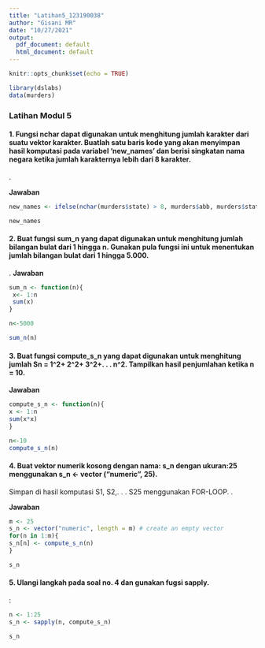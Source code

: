 ```yaml
---
title: "Latihan5_123190038"
author: "Gisani MR"
date: "10/27/2021"
output:
  pdf_document: default
  html_document: default
---
```


```r
knitr::opts_chunk$set(echo = TRUE)
```

```r
library(dslabs)
data(murders) 
```

### Latihan Modul 5


#### 1. Fungsi nchar dapat digunakan untuk menghitung jumlah karakter dari suatu vektor karakter. Buatlah satu baris kode yang akan menyimpan hasil komputasi pada variabel ‘new_names’ dan berisi singkatan nama negara ketika jumlah karakternya lebih dari 8 karakter. 
.

**Jawaban**

```r
new_names <- ifelse(nchar(murders$state) > 8, murders$abb, murders$state) 

new_names
```


#### 2. Buat fungsi sum_n yang dapat digunakan untuk menghitung jumlah bilangan bulat dari 1 hingga n. Gunakan pula fungsi ini untuk menentukan jumlah bilangan bulat dari 1 hingga 5.000. 
.
**Jawaban**
```r

sum_n <- function(n){
 x<- 1:n
 sum(x)
}

n<-5000

sum_n(n)

```


#### 3. Buat fungsi compute_s_n yang dapat digunakan untuk menghitung jumlah Sn = 1^2+ 2^2+ 3^2+. . . n^2. Tampilkan hasil penjumlahan ketika n = 10. 
  
**Jawaban**
```r
compute_s_n <- function(n){ 
x <- 1:n 
sum(x*x) 
} 

n<-10
compute_s_n(n) 
```


#### 4. Buat vektor numerik kosong dengan nama: s_n dengan ukuran:25 menggunakan s_n <- vector ("numeric", 25).
Simpan di hasil komputasi S1, S2,. . . S25 menggunakan FOR-LOOP. 
.
  
**Jawaban**
```r
m <- 25 
s_n <- vector("numeric", length = m) # create an empty vector 
for(n in 1:m){ 
s_n[n] <- compute_s_n(n) 
} 

s_n
```


#### 5. Ulangi langkah pada soal no. 4 dan gunakan fugsi sapply. 
:

```r

n <- 1:25 
s_n <- sapply(n, compute_s_n) 

s_n
```

